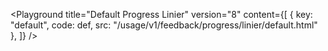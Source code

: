 

<Playground
  title="Default Progress Linier"
	version="8"
	content={[
		{ key: "default", code: def, src: "/usage/v1/feedback/progress/linier/default.html" },
	]}
/>
